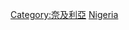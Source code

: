 {{Commons category|Subdivisions of Nigeria}}
{{Catmore}}

[[Category:奈及利亞|Category:奈及利亞]]
[[Category:非洲國家行政區劃|Nigeria]]